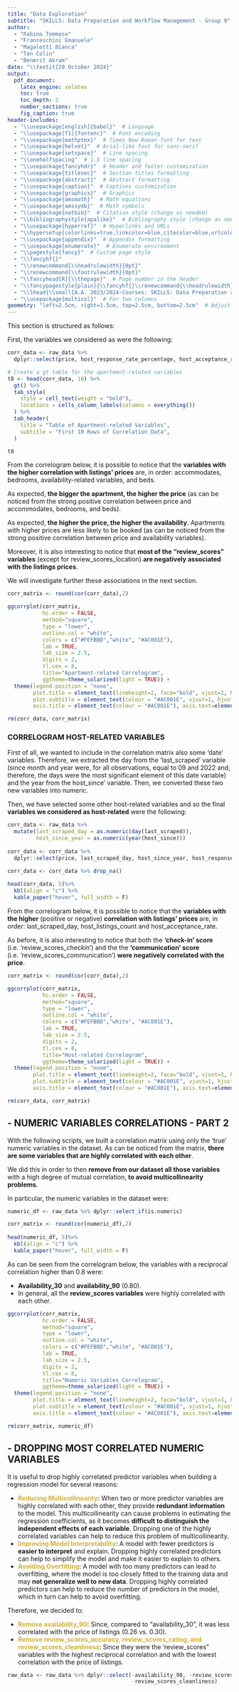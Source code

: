 ```yaml
---
title: "Data Exploration"
subtitle: "SKILLS: Data Preparation and Workflow Management - Group 9"
author:
  - "Rabino Tommaso"
  - "Franceschini Emanuele"
  - "Magalotti Bianca"
  - "Tan Colin"
  - "Benmrit Akram"
date: "\\textit{20 October 2024}"
output:
  pdf_document:
    latex_engine: xelatex
    toc: true
    toc_depth: 2
    number_sections: true
    fig_caption: true
header-includes:
  - "\\usepackage[english]{babel}"  # Language
  - "\\usepackage[T1]{fontenc}"  # Font encoding
  - "\\usepackage{mathptmx}"  # Times New Roman font for text
  - "\\usepackage{helvet}"  # Arial-like font for sans-serif
  - "\\usepackage{setspace}"  # Line spacing
  - "\\onehalfspacing"  # 1.5 line spacing
  - "\\usepackage{fancyhdr}"  # Header and footer customization
  - "\\usepackage{titlesec}"  # Section titles formatting
  - "\\usepackage{abstract}"  # Abstract formatting
  - "\\usepackage{caption}"  # Captions customization
  - "\\usepackage{graphicx}"  # Graphics
  - "\\usepackage{amsmath}"  # Math equations
  - "\\usepackage{amssymb}"  # Math symbols
  - "\\usepackage{natbib}"  # Citation style (change as needed)
  - "\\bibliographystyle{apalike}"  # Bibliography style (change as needed)
  - "\\usepackage{hyperref}"  # Hyperlinks and URLs
  - "\\hypersetup{colorlinks=true,linkcolor=blue,citecolor=blue,urlcolor=blue}"
  - "\\usepackage{appendix}"  # Appendix formatting
  - "\\usepackage{enumerate}"  # Enumerate environment
  - "\\pagestyle{fancy}"  # Custom page style
  - "\\fancyhf{}"
  - "\\renewcommand{\\headrulewidth}{0pt}"
  - "\\renewcommand{\\footrulewidth}{0pt}"
  - "\\fancyhead[R]{\\thepage}"  # Page number in the header
  - "\\fancypagestyle{plain}{\\fancyhf{}\\renewcommand{\\headrulewidth}{0pt}}"
  - "\\lhead{\\small{A.A. 2023/2024-Courses: SKILLS: Data Preparation and Workflow Management}}"
  - "\\usepackage{multicol}"  # For two columns
geometry: "left=2.5cm, right=1.5cm, top=2.5cm, bottom=2.5cm"  # Adjust margins
---
```



\section{Correlation Analysis}
This section is structured as follows:

\begin{enumerate}
  \item Correlation Analysis of Apartment-related Variables: In this step, a correlogram is generated to examine the correlations between \textit{numeric}, \textit{apartment-related} variables and the price of the listings.
  \item Correlation Analysis of Host-related Variables: Subsequently, a correlogram is constructed to assess the correlations between \textit{numeric}, \textit{host-related} variables and the price of the listings.
  \item Correlation Analysis of All Numeric Variables: Lastly, a correlogram is produced, including all numeric variables (\textit{apartment-related} and \textit{host-related}), to identify variables with high mutual correlations. Identifying such variables is essential to mitigate multicollinearity issues in the final regression model.
\end{enumerate}


\subsection{Apartment-related Variables}
First, the \textit{numeric} variables we considered as \textit{apartment-related} were the following: 
```r
corr_data <- raw_data %>% 
  dplyr::select(price, host_response_rate_percentage, host_acceptance_rate_percentage, host_listings_count, host_total_listings_count, latitude, longitude, accommodates, bedrooms, beds, bathrooms, minimum_nights, maximum_nights, availability_30, availability_60, availability_90, availability_365, number_of_reviews, number_of_reviews_ltm, number_of_reviews_l30d, reviews_per_month, review_scores_rating, review_scores_accuracy, review_scores_cleanliness, review_scores_location, review_scores_value)

# Create a gt table for the apartment-related variables
t8 <- head(corr_data, 10) %>%
  gt() %>%
  tab_style(
    style = cell_text(weight = "bold"),
    locations = cells_column_labels(columns = everything())
  ) %>%
  tab_header(
    title = "Table of Apartment-related Variables",
    subtitle = "First 10 Rows of Correlation Data",
  )
```

```r
t8
```


















From the correlogram below, it is possible to notice that the __variables with the higher correlation with listings' prices__ are, in order: accommodates, bedrooms, availability-related variables, and beds. 

As expected, __the bigger the apartment, the higher the price__ (as can be noticed from the strong positive correlation between price and accommodates, bedrooms, and beds). 

As expected, __the higher the price, the higher the availability__. Apartments with higher prices are less likely to be booked (as can be noticed from the strong positive correlation between price and availability variables). 

Moreover, it is also interesting to notice that __most of the "review_scores" variables__ (except for review_scores_location) __are negatively associated with the listings prices__. 

We will investigate further these associations in the next section. 

```r
corr_matrix <- round(cor(corr_data),2)

ggcorrplot(corr_matrix,
           hc.order = FALSE,
           method="square",
           type = "lower",
           outline.col = "white",
           colors = c("#FEFBBD","white", "#AC001E"),
           lab = TRUE, 
           lab_size = 2.5,
           digits = 2,
           tl.cex = 8,
           title="Apartment-related Correlogram",
           ggtheme=theme_solarized(light = TRUE)) +
  theme(legend.position = "none", 
        plot.title = element_text(lineheight=2, face="bold", vjust=1, hjust=0.5, colour = "#AC001E"),
        plot.subtitle = element_text(colour = "#AC001E", vjust=1, hjust=0.5),
        axis.title = element_text(colour = "#AC001E"), axis.text=element_text(colour = "#666666"))

rm(corr_data, corr_matrix)
```


### CORRELOGRAM HOST-RELATED VARIABLES {.unnumbered .unlisted}
First of all, we wanted to include in the correlation matrix also some 'date' variables. Therefore, we extracted the day from the 'last_scraped' variable (since month and year were, for all observations, equal to 09 and 2022 and, therefore, the days were the most significant element of this date variable) and the year from the host_since' variable. Then, we converted these two new variables into numeric. 

Then, we have selected some other host-related variables and so the final __variables we considered as host-related__ were the following: 
```r
corr_data <- raw_data %>% 
  mutate(last_scraped_day = as.numeric(day(last_scraped)),
         host_since_year = as.numeric(year(host_since)))
 
corr_data <- corr_data %>% 
  dplyr::select(price, last_scraped_day, host_since_year, host_response_rate, host_acceptance_rate, host_listings_count, review_scores_checkin, review_scores_communication)

corr_data <- corr_data %>% drop_na()
  
head(corr_data, 5)%>%
  kbl(align = "c") %>%
  kable_paper("hover", full_width = F)
```

From the correlogram below, it is possible to notice that the __variables with the higher__ (positive or negative) __correlation with listings' prices__ are, in order: last_scraped_day, host_listings_count and host_acceptance_rate.

As before, it is also interesting to notice that both the __'check-in' score__ (i.e. 'review_scores_checkin') and the the __'communication' score__ (i.e. 'review_scores_communication') __were negatively correlated with the price__.


```r
corr_matrix <- round(cor(corr_data),2)

ggcorrplot(corr_matrix,
           hc.order = FALSE,
           method="square",
           type = "lower",
           outline.col = "white",
           colors = c("#FEFBBD","white", "#AC001E"),
           lab = TRUE, 
           lab_size = 2.5,
           digits = 2,
           tl.cex = 8,
           title="Host-related Correlogram",
           ggtheme=theme_solarized(light = TRUE)) +
  theme(legend.position = "none", 
        plot.title = element_text(lineheight=2, face="bold", vjust=1, hjust=0.5, colour = "#AC001E"),
        plot.subtitle = element_text(colour = "#AC001E", vjust=1, hjust=0.5),
        axis.title = element_text(colour = "#AC001E"), axis.text=element_text(colour = "#666666"))

rm(corr_data, corr_matrix)
```



## - NUMERIC VARIABLES CORRELATIONS - PART 2
With the following scripts, we built a correlation matrix using only the 'true' numeric variables in the dataset. As can be noticed from the matrix, __there are some variables that are highly correlated with each other__.

We did this in order to then __remove from our dataset all those variables__ with a high degree of mutual correlation, __to avoid multicollinearity problems__.

In particular, the numeric variables in the dataset were:

```r
numeric_df <- raw_data %>% dplyr::select_if(is.numeric)

corr_matrix <- round(cor(numeric_df),2)
  
head(numeric_df, 5)%>%
  kbl(align = "c") %>%
  kable_paper("hover", full_width = F)
```

As can be seen from the correlogram below, the variables with a reciprocal correlation higher than 0.8 were:

* __Availability_30__ and __availability_90__ (0.80).
* In general, all the __review_scores variables__ were highly correlated with each other.

```r
ggcorrplot(corr_matrix,
           hc.order = FALSE,
           method="square",
           type = "lower",
           outline.col = "white",
           colors = c("#FEFBBD","white", "#AC001E"),
           lab = TRUE, 
           lab_size = 2.5,
           digits = 2,
           tl.cex = 8,
           title="Numeric Variables Correlogram",
           ggtheme=theme_solarized(light = TRUE)) +
  theme(legend.position = "none", 
        plot.title = element_text(lineheight=2, face="bold", vjust=1, hjust=0.5, colour = "#AC001E"),
        plot.subtitle = element_text(colour = "#AC001E", vjust=1, hjust=0.5),
        axis.title = element_text(colour = "#AC001E"), axis.text=element_text(colour = "#666666"))

rm(corr_matrix, numeric_df)
```



## - DROPPING MOST CORRELATED NUMERIC VARIABLES
It is useful to drop highly correlated predictor variables when building a regression model for several reasons:

* <span style="color: #D4AF37;">__Reducing Multicollinearity__</span>: When two or more predictor variables are highly correlated with each other, they provide __redundant information__ to the model. This multicollinearity can cause problems in estimating the regression coefficients, as it becomes __difficult to distinguish the independent effects of each variable__. Dropping one of the highly correlated variables can help to reduce this problem of multicollinearity.
* <span style="color: #D4AF37;">__Improving Model Interpretability__</span>: A model with fewer predictors is __easier to interpret__ and explain. Dropping highly correlated predictors can help to simplify the model and make it easier to explain to others.
* <span style="color: #D4AF37;">__Avoiding Overfitting__</span>: A model with too many predictors can lead to overfitting, where the model is too closely fitted to the training data and may __not generalize well to new data__. Dropping highly correlated predictors can help to reduce the number of predictors in the model, which in turn can help to avoid overfitting.

Therefore, we decided to:

* <span style="color: #D4AF37;">__Remove availability_90__</span>: Since, compared to "availability_30", it was less correlated with the price of listings (0.26 vs. 0.30).
* <span style="color: #D4AF37;">__Remove review_scores_accuracy, review_scores_rating, and review_scores_cleanliness__</span>: Since they were the 'review_scores" variables with the highest reciprocal correlation and with the lowest correlation with the price of listings.

```r
raw_data <- raw_data %>% dplyr::select(-availability_90, -review_scores_accuracy, -review_scores_rating,
                                       -review_scores_cleanliness)
```








